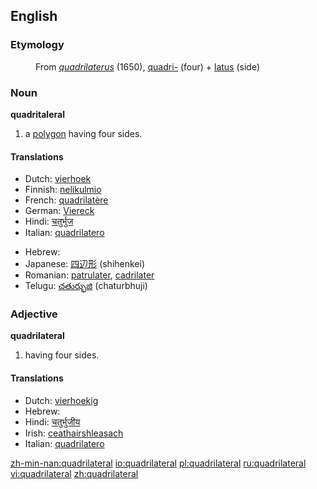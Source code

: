 ==English==

===Etymology===
: From {{L.}} ''[[quadrilaterus]]'' (1650), [[quadri-]] (four) + [[latus]] (side)

===Noun===
{{Wikipedia}}
'''quadritaleral'''

# a [[polygon]] having four sides.

====Translations====
{{trans-top|a polygon having four sides}}
*Dutch: [[vierhoek]]
*Finnish: [[nelikulmio]]
*French: [[quadrilatère]]
*German: [[Viereck]]
*Hindi: [[चतुर्भुज]]
*Italian: [[quadrilatero]] {{m}}
{{trans-mid}}
*Hebrew: {{he-translation|מרובע|merubá}} {{m}}
*Japanese: [[四辺形]] (shihenkei)
*Romanian: [[patrulater]], [[cadrilater]]
*Telugu: [[చతుర్భుజి]] (chaturbhuji)
{{trans-bottom}}

===Adjective===
'''quadrilateral'''

# having four sides.

====Translations====
{{trans-top|having four sides}}
*Dutch: [[vierhoekig]]
*Hebrew: {{he-translation|מרובע|merubá}} {{m}}
*Hindi: [[चतुर्भुजीय]]
*Irish: [[ceathairshleasach]]
*Italian: [[quadrilatero]]
{{trans-mid}}
{{trans-bottom}}

[[zh-min-nan:quadrilateral]]
[[io:quadrilateral]]
[[pl:quadrilateral]]
[[ru:quadrilateral]]
[[vi:quadrilateral]]
[[zh:quadrilateral]]
